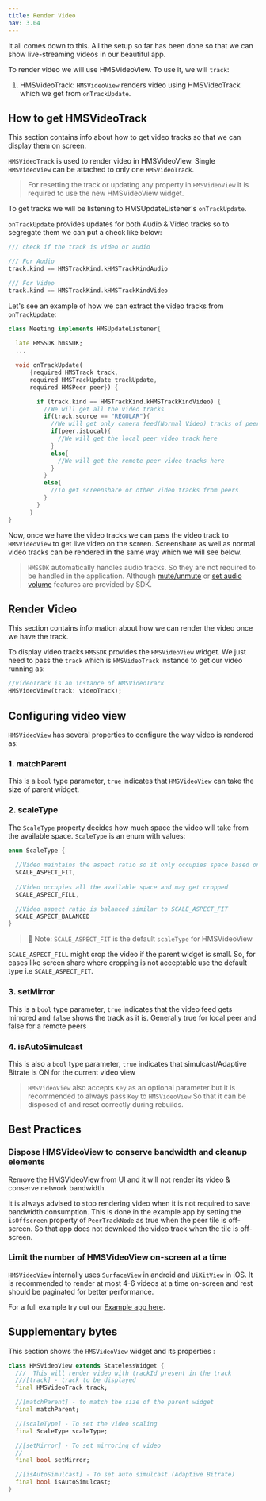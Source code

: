 ```yaml
---
title: Render Video
nav: 3.04
---
```


It all comes down to this. All the setup so far has been done so that we can show live-streaming videos in our beautiful app.

To render video we will use HMSVideoView. To use it, we will `track`:

1. HMSVideoTrack: `HMSVideoView` renders video using HMSVideoTrack which we get from `onTrackUpdate`.

## How to get HMSVideoTrack 

This section contains info about how to get video tracks so that we can display them on screen. 

`HMSVideoTrack` is used to render video in HMSVideoView. Single `HMSVideoView` can be attached to only one `HMSVideoTrack`.

> For resetting the track or updating any property in `HMSVideoView` it is required to use the new HMSVideoView widget.

To get tracks we will be listening to HMSUpdateListener's `onTrackUpdate`.

`onTrackUpdate` provides updates for both Audio & Video tracks so to segregate them we can put a check like below:

```dart
/// check if the track is video or audio

/// For Audio
track.kind == HMSTrackKind.kHMSTrackKindAudio

/// For Video
track.kind == HMSTrackKind.kHMSTrackKindVideo
```

Let's see an example of how we can extract the video tracks from `onTrackUpdate`:

```dart
class Meeting implements HMSUpdateListener{
  
  late HMSSDK hmsSDK;
  ...

  void onTrackUpdate(
      {required HMSTrack track,
      required HMSTrackUpdate trackUpdate,
      required HMSPeer peer}) {

        if (track.kind == HMSTrackKind.kHMSTrackKindVideo) {
          //We will get all the video tracks
          if(track.source == "REGULAR"){
            //We will get only camera feed(Normal Video) tracks of peer here
            if(peer.isLocal){
              //We will get the local peer video track here
            }
            else{
              //We will get the remote peer video tracks here
            }
          }
          else{
            //To get screenshare or other video tracks from peers
          }
        }
      }
}
```

Now, once we have the video tracks we can pass the video track to `HMSVideoView` to get live video on the screen.
Screenshare as well as normal video tracks can be rendered in the same way which we will see below.

> `HMSSDK` automatically handles audio tracks. So they are not required to be handled in the application. Although [mute/unmute](../features/mute) or [set audio volume](../advanced-features/set-volume) features are provided
> by SDK.  

## Render Video

This section contains information about how we can render the video once we have the track.

To display video tracks `HMSSDK` provides the `HMSVideoView` widget.
We just need to pass the `track` which is `HMSVideoTrack` instance to get our video running as:


```dart
//videoTrack is an instance of HMSVideoTrack
HMSVideoView(track: videoTrack);
```

## Configuring video view

`HMSVideoView` has several properties to configure the way video is rendered as:

### 1. matchParent 

This is a `bool` type parameter, `true` indicates that `HMSVideoView` can take the size of parent widget.

### 2. scaleType

The `ScaleType` property decides how much space the video will take from the available space.
`ScaleType` is an enum with values:

```dart
enum ScaleType { 
  
  //Video maintains the aspect ratio so it only occupies space based on the aspect ratio
  SCALE_ASPECT_FIT, 
  
  //Video occupies all the available space and may get cropped 
  SCALE_ASPECT_FILL, 

  //Video aspect ratio is balanced similar to SCALE_ASPECT_FIT
  SCALE_ASPECT_BALANCED 
}
```

> 🔑  Note: `SCALE_ASPECT_FIT` is the default `scaleType` for HMSVideoView

`SCALE_ASPECT_FILL` might crop the video if the parent widget is small. So, for cases like screen share where cropping is not acceptable
use the default type i.e `SCALE_ASPECT_FIT`.

### 3. setMirror

This is a `bool` type parameter, `true` indicates that the video feed gets mirrored and `false` shows the track as it is.
Generally true for local peer and false for a remote peers

### 4. isAutoSimulcast

This is also a `bool` type parameter, `true` indicates that simulcast/Adaptive Bitrate is ON for the current video view

> `HMSVideoView` also accepts `Key` as an optional parameter but it is recommended to always pass `Key` to `HMSVideoView` So that it can be disposed of and reset correctly during rebuilds.

## Best Practices 

### Dispose HMSVideoView to conserve bandwidth and cleanup elements

Remove the HMSVideoView from UI and it will not render its video & conserve network bandwidth.

It is always advised to stop rendering video when it is not required to save bandwidth consumption.
This is done in the example app by setting the `isOffscreen` property of `PeerTrackNode` as true when the peer tile is off-screen. So that app does not download the video track when the tile is off-screen.

### Limit the number of HMSVideoView on-screen at a time 

`HMSVideoView` internally uses `SurfaceView` in android and `UiKitView` in iOS. It is recommended to render at most 4-6 videos at a time on-screen and 
rest should be paginated for better performance. 

For a full example try out our [Example app here](https://github.com/100mslive/100ms-flutter/tree/main/example).

## Supplementary bytes 

This section shows the `HMSVideoView` widget and its properties :

```dart
class HMSVideoView extends StatelessWidget {
  ///  This will render video with trackId present in the track
  ///[track] - track to be displayed
  final HMSVideoTrack track;

  //[matchParent] - to match the size of the parent widget
  final matchParent;

  //[scaleType] - To set the video scaling
  final ScaleType scaleType;

  //[setMirror] - To set mirroring of video
  //
  final bool setMirror;

  //[isAutoSimulcast] - To set auto simulcast (Adaptive Bitrate)
  final bool isAutoSimulcast;
}
```
